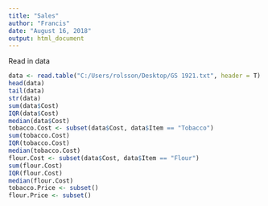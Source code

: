 ---
title: "Sales"
author: "Francis"
date: "August 16, 2018"
output: html_document
---


Read in data 
```{r}
data <- read.table("C:/Users/rolsson/Desktop/GS 1921.txt", header = T)
head(data)
tail(data)
str(data)
sum(data$Cost)
IQR(data$Cost)
median(data$Cost)
tobacco.Cost <- subset(data$Cost, data$Item == "Tobacco")
sum(tobacco.Cost)
IQR(tobacco.Cost)
median(tobacco.Cost)
flour.Cost <- subset(data$Cost, data$Item == "Flour")
sum(flour.Cost)
IQR(flour.Cost)
median(flour.Cost)
tobacco.Price <- subset()
flour.Price <- subset()

```
